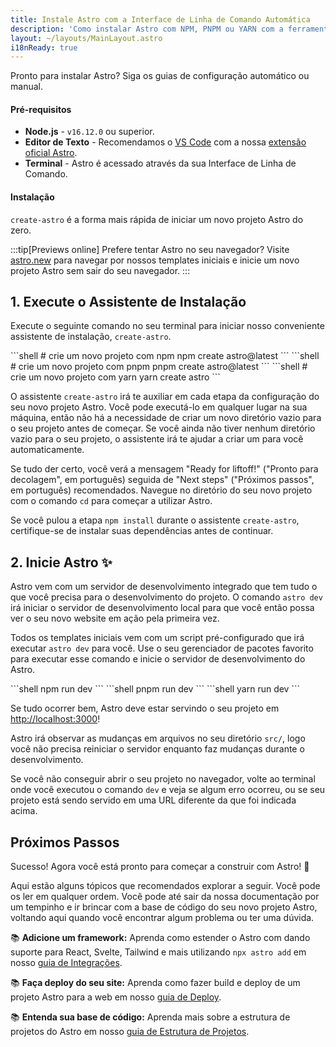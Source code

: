 ```yaml
---
title: Instale Astro com a Interface de Linha de Comando Automática
description: 'Como instalar Astro com NPM, PNPM ou YARN com a ferramenta create-astro.'
layout: ~/layouts/MainLayout.astro
i18nReady: true
---
```




Pronto para instalar Astro? Siga os guias de configuração automático ou manual.

#### Pré-requisitos

- **Node.js** - `v16.12.0` ou superior.
- **Editor de Texto** - Recomendamos o [VS Code](https://code.visualstudio.com/) com a nossa [extensão oficial Astro](https://marketplace.visualstudio.com/items?itemName=astro-build.astro-vscode).
- **Terminal** - Astro é acessado através da sua Interface de Linha de Comando.

<InstallGuideTabGroup />

#### Instalação

`create-astro` é a forma mais rápida de iniciar um novo projeto Astro do zero.

:::tip[Previews online]
Prefere tentar Astro no seu navegador? Visite [astro.new](https://astro.new/) para navegar por nossos templates iniciais e inicie um novo projeto Astro sem sair do seu navegador.
:::

## 1. Execute o Assistente de Instalação

Execute o seguinte comando no seu terminal para iniciar nosso conveniente assistente de instalação, `create-astro`.

<PackageManagerTabs>
  <Fragment slot="npm">
  ```shell
  # crie um novo projeto com npm
  npm create astro@latest
  ```
  </Fragment>
  <Fragment slot="pnpm">
  ```shell
  # crie um novo projeto com pnpm
  pnpm create astro@latest
  ```
  </Fragment>
  <Fragment slot="yarn">
  ```shell
  # crie um novo projeto com yarn
  yarn create astro
  ```
  </Fragment>
</PackageManagerTabs>

O assistente `create-astro` irá te auxiliar em cada etapa da configuração do seu novo projeto Astro. Você pode executá-lo em qualquer lugar na sua máquina, então não há a necessidade de criar um novo diretório vazio para o seu projeto antes de começar. Se você ainda não tiver nenhum diretório vazio para o seu projeto, o assistente irá te ajudar a criar um para você automaticamente.

Se tudo der certo, você verá a mensagem "Ready for liftoff!" ("Pronto para decolagem", em português) seguida de "Next steps" ("Próximos passos", em português) recomendados. Navegue no diretório do seu novo projeto com o comando `cd` para começar a utilizar Astro.

Se você pulou a etapa `npm install` durante o assistente `create-astro`, certifique-se de instalar suas dependências antes de continuar.

## 2. Inicie Astro ✨

Astro vem com um servidor de desenvolvimento integrado que tem tudo o que você precisa para o desenvolvimento do projeto. O comando `astro dev` irá iniciar o servidor de desenvolvimento local para que você então possa ver o seu novo website em ação pela primeira vez.

Todos os templates iniciais vem com um script pré-configurado que irá executar `astro dev` para você. Use o seu gerenciador de pacotes favorito para executar esse comando e inicie o servidor de desenvolvimento do Astro.

<PackageManagerTabs>
  <Fragment slot="npm">
  ```shell
  npm run dev
  ```
  </Fragment>
  <Fragment slot="pnpm">
  ```shell
  pnpm run dev
  ```
  </Fragment>
  <Fragment slot="yarn">
  ```shell
  yarn run dev
  ```
  </Fragment>
</PackageManagerTabs>

Se tudo ocorrer bem, Astro deve estar servindo o seu projeto em [http://localhost:3000](http://localhost:3000)!

Astro irá observar as mudanças em arquivos no seu diretório `src/`, logo você não precisa reiniciar o servidor enquanto faz mudanças durante o desenvolvimento.

Se você não conseguir abrir o seu projeto no navegador, volte ao terminal onde você executou o comando `dev` e veja se algum erro ocorreu, ou se seu projeto está sendo servido em uma URL diferente da que foi indicada acima.

## Próximos Passos

Sucesso! Agora você está pronto para começar a construir com Astro! 🥳

Aqui estão alguns tópicos que recomendados explorar a seguir. Você pode os ler em qualquer ordem. Você pode até sair da nossa documentação por um tempinho e ir brincar com a base de código do seu novo projeto Astro, voltando aqui quando você encontrar algum problema ou ter uma dúvida.

📚 **Adicione um framework:** Aprenda como estender o Astro com dando suporte para React, Svelte, Tailwind e mais utilizando `npx astro add` em nosso [guia de Integrações](/pt-br/guides/integrations-guide/).

📚 **Faça deploy do seu site:** Aprenda como fazer build e deploy de um projeto Astro para a web em nosso [guia de Deploy](/pt-br/guides/deploy/).

📚 **Entenda sua base de código:** Aprenda mais sobre a estrutura de projetos do Astro em nosso [guia de Estrutura de Projetos](/pt-br/core-concepts/project-structure/).
